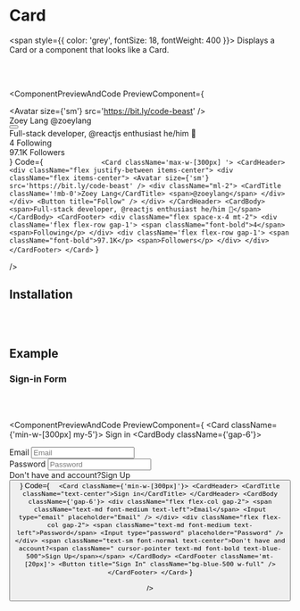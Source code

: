 # Card

<span style={{ color: 'grey', fontSize: 18, fontWeight: 400 }}>
  Displays a Card or a component that looks like a Card.
</span>

<br></br>



<ComponentPreviewAndCode PreviewComponent={
                <Card className='max-w-[300px] '>
                    <CardHeader>
                        <div className="flex justify-between items-center">
                            <div className="flex items-center">
                                <Avatar size={'sm'} src='https://bit.ly/code-beast' />
                                <div className="ml-2">
                                    <CardTitle className='!mb-0'>Zoey Lang</CardTitle>
                                    <span>@zoeylang</span>
                                </div>
                            </div>
                            <Button title="Follow" />
                        </div>
                    </CardHeader>
                    <CardBody>
                        <span>Full-stack developer, @reactjs enthusiast he/him 🎉</span>
                    </CardBody>
                    <CardFooter>
                        <div className="flex space-x-4 mt-2">
                            <div className='flex flex-row gap-1'>
                                <span className="font-bold">4</span>
                                <span>Following</span>
                            </div>
                            <div className='flex flex-row gap-1'>
                                <span className="font-bold">97.1K</span>
                                <span>Followers</span>
                            </div>
                        </div>
                    </CardFooter>
                </Card>
} 
Code={
`              
<Card className='max-w-[300px] '>
    <CardHeader>
      <div className="flex justify-between items-center">
          <div className="flex items-center">
              <Avatar size={'sm'} src='https://bit.ly/code-beast' />
              <div className="ml-2">
                  <CardTitle className='!mb-0'>Zoey Lang</CardTitle>
                   <span>@zoeylang</span>
              </div>
          </div>
          <Button title="Follow" />
      </div>
    </CardHeader>
    <CardBody>
      <span>Full-stack developer, @reactjs enthusiast he/him 🎉</span>
    </CardBody>
    <CardFooter>
      <div className="flex space-x-4 mt-2">
          <div className='flex flex-row gap-1'>
              <span className="font-bold">4</span>
              <span>Following</p>
          </div>
          <div className='flex flex-row gap-1'>
              <span className="font-bold">97.1K</p>
              <span>Followers</p>
          </div>
      </div>
    </CardFooter>
</Card>
`
}

/>


## Installation

<CommandBlock command="npx react-nex add Card" />

<br>
</br>

## Example 

### Sign-in Form

<br>
</br>

<ComponentPreviewAndCode PreviewComponent={
<Card className={'min-w-[300px] my-5'}>
  <CardHeader>
    <CardTitle className="text-center">Sign in</CardTitle>
  </CardHeader>
  <CardBody className={'gap-6'}>
    <div className="flex flex-col gap-2">
      <span className="text-md font-medium text-left">Email</span>
      <Input type="email" placeholder="Email" />
    </div>
    <div className="flex flex-col gap-2">
      <span className="text-md font-medium text-left">Password</span>
      <Input type="password" placeholder="Password" />
    </div>
    <span className="text-sm font-normal text-center">Don't have and account?<span className=" cursor-pointer text-md font-bold text-blue-500">Sign Up</span></span>
  </CardBody>
  <CardFooter className='mt-[20px]'>
     <Button title="Sign In" className="bg-blue-500 w-full" />
  </CardFooter>
</Card>
} 
Code={
` 
<Card className={'min-w-[300px]'}>
  <CardHeader>
    <CardTitle className="text-center">Sign in</CardTitle>
  </CardHeader>
  <CardBody className={'gap-6'}>
    <div className="flex flex-col gap-2">
      <span className="text-md font-medium text-left">Email</span>
      <Input type="email" placeholder="Email" />
    </div>
    <div className="flex flex-col gap-2">
      <span className="text-md font-medium text-left">Password</span>
      <Input type="password" placeholder="Password" />
    </div>
    <span className="text-sm font-normal text-center">Don't have and account?<span className=" cursor-pointer text-md font-bold text-blue-500">Sign Up</span></span>
  </CardBody>
  <CardFooter className='mt-[20px]'>
     <Button title="Sign In" className="bg-blue-500 w-full" />
  </CardFooter>
</Card>`
}

/>


